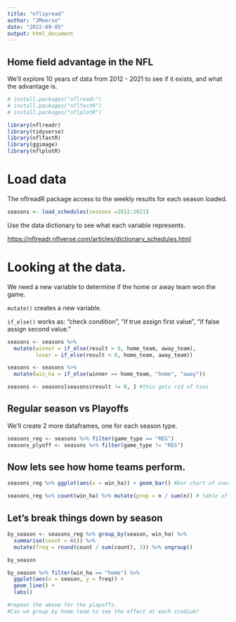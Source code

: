 ```yaml
---
title: "nflspread"
author: "JMeerse"
date: "2022-09-05"
output: html_document
---
```

## Home field advantage in the NFL

We'll explore 10 years of data from 2012 - 2021 to see if it exists, and what the advantage is.

```r

# install.packages("nflreadr")
# install.packages("nflfastR")
# install.packages("nflplotR")

library(nflreadr)
library(tidyverse)
library(nflfastR)
library(ggimage)
library(nflplotR)
```

# Load data
The nflreadR package access to the weekly results for each season loaded.
```r
seasons <- load_schedules(seasons =2012:2021)
```

Use the data dictionary to see what each variable represents.

<https://nflreadr.nflverse.com/articles/dictionary_schedules.html>

# Looking at the data.

We need a new variable to determine if the home or away team won the game.

`mutate()` creates a new variable.

`if_else()` works as: 
   "check condition", 
  "if true assign first value", 
  "if false assign second value."
```r
seasons <- seasons %>% 
  mutate(winner = if_else(result > 0, home_team, away_team),
         loser = if_else(result < 0, home_team, away_team))

seasons <- seasons %>% 
  mutate(win_ha = if_else(winner == home_team, "home", "away"))

seasons <- seasons[seasons$result != 0, ] #this gets rid of ties
```

## Regular season vs Playoffs
We'll create 2 more dataframes, one for each season type.
```r
seasons_reg <- seasons %>% filter(game_type == "REG")
seasons_plyoff <- seasons %>% filter(game_type != "REG")

```

## Now lets see how home teams perform.
```r
seasons_reg %>% ggplot(aes(x = win_ha)) + geom_bar() #bar chart of overall home or away winning percentage

seasons_reg %>% count(win_ha) %>% mutate(prop = n / sum(n)) # table of winning percents for entire 10 year period

```

## Let's break things down by season
```r
by_season <- seasons_reg %>% group_by(season, win_ha) %>%
  summarise(count = n()) %>%
  mutate(freq = round(count / sum(count), 3)) %>% ungroup()

by_season

by_season %>% filter(win_ha == "home") %>% 
  ggplot(aes(x = season, y = freq)) + 
  geom_line() +
  labs()

#repeat the above for the playoffs.  
#Can we group_by home team to see the effect at each stadium? 
```
